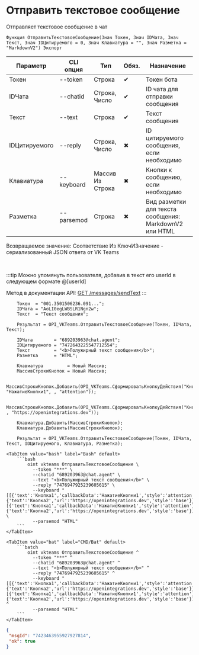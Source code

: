 ﻿---
sidebar_position: 1
---


# Отправить текстовое сообщение
 Отправляет текстовое сообщение в чат



`Функция ОтправитьТекстовоеСообщение(Знач Токен, Знач IDЧата, Знач Текст, Знач IDЦитируемого = 0, Знач Клавиатура = "", Знач Разметка = "MarkdownV2") Экспорт`

  | Параметр | CLI опция | Тип | Обяз. | Назначение |
  |-|-|-|-|-|
  | Токен | --token | Строка | &#x2714; | Токен бота |
  | IDЧата | --chatid | Строка, Число | &#x2714; | ID чата для отправки сообщения |
  | Текст | --text | Строка | &#x2714; | Текст сообщения |
  | IDЦитируемого | --reply | Строка, Число | &#x2716; | ID цитируемого сообщения, если необходимо |
  | Клавиатура | --keyboard | Массив Из Строка | &#x2716; | Кнопки к сообщению, если необходимо |
  | Разметка | --parsemod | Строка | &#x2716; | Вид разметки для текста сообщения: MarkdownV2 или HTML |

  
  Возвращаемое значение:   Соответствие Из КлючИЗначение - сериализованный JSON ответа от VK Teams

<br/>

:::tip
Можно упомянуть пользователя, добавив в текст его userId в следующем формате @[userId]

Метод в документации API: [GET /messages/sendText](https://teams.vk.com/botapi/#/messages/get_messages_sendText)
:::
<br/>



```bsl title="Пример использования для 1С:Предприятие/OneScript"
    Токен  = "001.3501506236.091...";
    IDЧата = "AoLI0egLWBSLR1Ngn2w";
    Текст  = "Текст сообщения";

    Результат = OPI_VKTeams.ОтправитьТекстовоеСообщение(Токен, IDЧата, Текст);

    IDЧата        = "689203963@chat.agent";
    IDЦитируемого = "7472643225547712554";
    Текст         = "<b>Полужирный текст сообщения</b>";
    Разметка      = "HTML";

    Клавиатура         = Новый Массив;
    МассивСтрокиКнопок = Новый Массив;

    МассивСтрокиКнопок.Добавить(OPI_VKTeams.СформироватьКнопкуДействия("Кнопка1", "НажатиеКнопки1", , "attention"));

    МассивСтрокиКнопок.Добавить(OPI_VKTeams.СформироватьКнопкуДействия("Кнопка2", , "https://openintegrations.dev"));

    Клавиатура.Добавить(МассивСтрокиКнопок);
    Клавиатура.Добавить(МассивСтрокиКнопок);

    Результат = OPI_VKTeams.ОтправитьТекстовоеСообщение(Токен, IDЧата, Текст, IDЦитируемого, Клавиатура, Разметка);
```
    

 <Tabs>
  
    <TabItem value="bash" label="Bash" default>
        ```bash
            oint vkteams ОтправитьТекстовоеСообщение \
              --token "***" \
              --chatid "689203963@chat.agent" \
              --text "<b>Полужирный текст сообщения</b>" \
              --reply "7476947925239605615" \
              --keyboard "[[{'text':'Кнопка1','callbackData':'НажатиеКнопки1','style':'attention'},{'text':'Кнопка2','url':'https://openintegrations.dev','style':'base'}],[{'text':'Кнопка1','callbackData':'НажатиеКнопки1','style':'attention'},{'text':'Кнопка2','url':'https://openintegrations.dev','style':'base'}]]" \
              --parsemod "HTML"
        ```
    </TabItem>
  
    <TabItem value="bat" label="CMD/Bat" default>
        ```batch
            oint vkteams ОтправитьТекстовоеСообщение ^
              --token "***" ^
              --chatid "689203963@chat.agent" ^
              --text "<b>Полужирный текст сообщения</b>" ^
              --reply "7476947925239605615" ^
              --keyboard "[[{'text':'Кнопка1','callbackData':'НажатиеКнопки1','style':'attention'},{'text':'Кнопка2','url':'https://openintegrations.dev','style':'base'}],[{'text':'Кнопка1','callbackData':'НажатиеКнопки1','style':'attention'},{'text':'Кнопка2','url':'https://openintegrations.dev','style':'base'}]]" ^
              --parsemod "HTML"
        ```
    </TabItem>
</Tabs>


```json title="Результат"
{
 "msgId": "7423463955927927814",
 "ok": true
}
```

